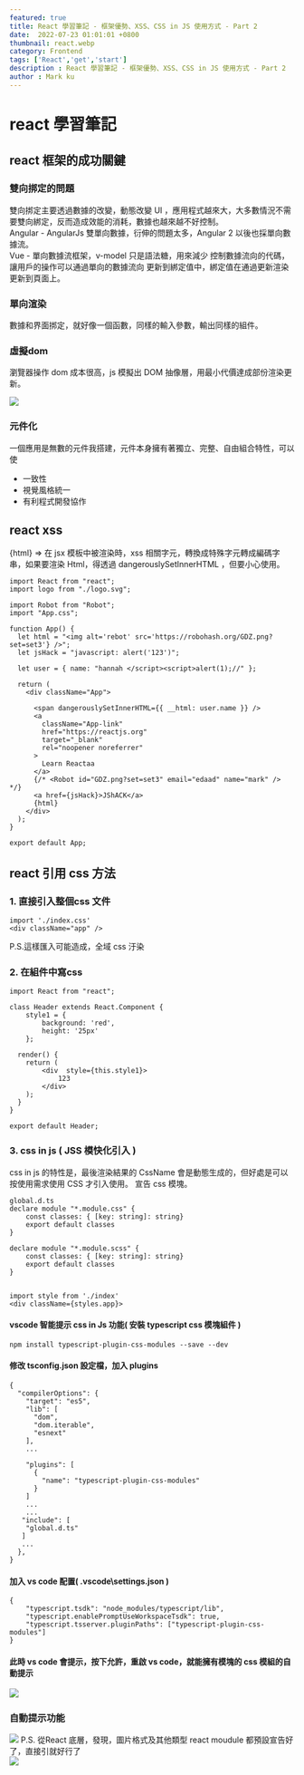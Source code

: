 ```yaml
---
featured: true
title: React 學習筆記 - 框架優勢、XSS、CSS in JS 使用方式 - Part 2 
date:  2022-07-23 01:01:01 +0800
thumbnail: react.webp
category: Frontend
tags: ['React','get','start']
description : React 學習筆記 - 框架優勢、XSS、CSS in JS 使用方式 - Part 2 
author : Mark ku
---
```

# react 學習筆記
## react 框架的成功關鍵
### 雙向挷定的問題
雙向挷定主要透過數據的改變，動態改變 UI ，應用程式越來大，大多數情況不需要雙向綁定，反而造成效能的消耗，數據也越來越不好控制。  
Angular - AngularJs 雙單向數據，衍伸的問題太多，Angular 2 以後也採單向數據流。  
Vue - 單向數據流框架，v-model 只是語法糖，用來減少 控制數據流向的代碼，讓用戶的操作可以通過單向的數據流向 更新到綁定值中，綁定值在通過更新渲染更新到頁面上。  

### 單向渲染
數據和界面挷定，就好像一個函數，同樣的輸入參數，輸出同樣的組件。

### 虛擬dom 
瀏覽器操作 dom 成本很高，js 模擬出 DOM 抽像層，用最小代價達成部份渲染更新。

![](https://i.imgur.com/WUh2W3r.png)

### 元件化
一個應用是無數的元件我搭建，元件本身擁有著獨立、完整、自由組合特性，可以使  
* 一致性
* 視覺風格統一
* 有利程式開發協作

## react xss 
{html} => 在 jsx 模板中被渲染時，xss 相關字元，轉換成特殊字元轉成編碼字串，如果要渲染 Html，得透過 dangerouslySetInnerHTML ，但要小心使用。
```
import React from "react";
import logo from "./logo.svg";

import Robot from "Robot";
import "App.css";

function App() {
  let html = "<img alt='rebot' src='https://robohash.org/GDZ.png?set=set3'} />";
  let jsHack = "javascript: alert('123')";  

  let user = { name: "hannah </script><script>alert(1);//" };

  return (
    <div className="App">      

      <span dangerouslySetInnerHTML={{ __html: user.name }} />
      <a
        className="App-link"
        href="https://reactjs.org"
        target="_blank"
        rel="noopener noreferrer"
      >
        Learn Reactaa
      </a>
      {/* <Robot id="GDZ.png?set=set3" email="edaad" name="mark" /> */}
      <a href={jsHack}>JShACK</a>
      {html}
    </div>
  );
}

export default App;
```   
    
##  react 引用 css  方法
### 1. 直接引入整個css 文件
```
import './index.css'
<div className="app" />
```
P.S.這樣匯入可能造成，全域 css 汙染  

### 2. 在組件中寫css
```
import React from "react";

class Header extends React.Component {
	style1 = {
		background: 'red',
		height: '25px'
	};	
	 	
  render() {
    return (
		<div  style={this.style1}>		
			123
		</div>
    );
  }
}

export default Header;
```

### 3. css in js ( JSS 模快化引入 )
css in js 的特性是，最後渲染結果的 CssName 會是動態生成的，但好處是可以按使用需求使用 CSS 才引入使用。
宣告 css 模塊。

```
global.d.ts
declare module "*.module.css" {
    const classes: { [key: string]: string}
    export default classes
}

declare module "*.module.scss" {
    const classes: { [key: string]: string}
    export default classes
}
  
```

```
import style from './index'
<div className={styles.app}>
```

#### vscode 智能提示 css in Js 功能( 安裝 typescript css 模塊組件 )

```
npm install typescript-plugin-css-modules --save --dev
```
#### 修改 tsconfig.json 設定檔，加入 plugins
```
{
  "compilerOptions": {
    "target": "es5",
    "lib": [
      "dom",
      "dom.iterable",
      "esnext"
    ],
    ...
  
    "plugins": [
      {
        "name": "typescript-plugin-css-modules"
      }
    ]
    ...
	...
   "include": [
	"global.d.ts"
   ]
   ...
  },
}
```
#### 加入 vs code 配置( .vscode\settings.json )
```
{
	"typescript.tsdk": "node_modules/typescript/lib",
	"typescript.enablePromptUseWorkspaceTsdk": true,
	"typescript.tsserver.pluginPaths": ["typescript-plugin-css-modules"]
}
```
#### 此時 vs code 會提示，按下允許，重啟 vs code，就能擁有模塊的 css 模組的自動提示
![](https://i.imgur.com/rDoTdb4.png)
### 自動提示功能
![](https://i.imgur.com/S6loSZi.png)
P.S. 從React 底層，發現，圖片格式及其他類型 react moudule 都預設宣告好了，直接引就好行了  
![](https://i.imgur.com/xwbguAU.png)
